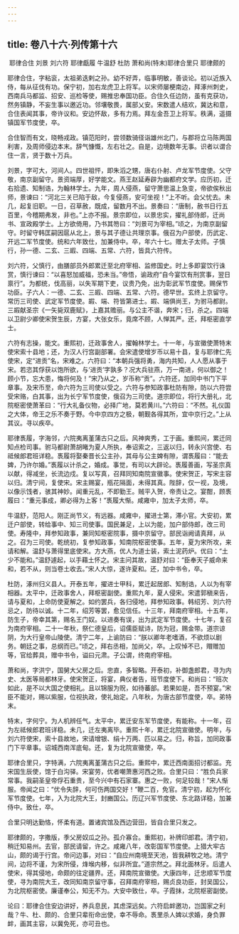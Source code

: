 ```yaml
---
---
---
```

title: 卷八十六·列传第十六
---

 耶律合住 刘景 刘六符 耶律甗履 牛温舒 杜防 萧和尚(特末)耶律合里只 耶律颇的

耶律合住，字粘衮，太祖弟迭剌之孙。幼不好弄，临事明敏，善谈论。初以近族入侍，每从征伐有功。保宁初，加右龙虎卫上将军。以宋师屡梗南边，拜涿州刺史，西南兵马都监、招安、巡检等使，赐推忠奉国功臣。合住久任边防，虽有克获功，然务镇静，不妄生事以邀近功。邻壤敬畏，属部乂安。宋数遣人结欢，冀达和意，合住表闻其事，帝许议和。安边怀敌，多有力焉。拜左金吾卫上将军。秩满，遥摄镇国军节度使，卒。

合住智而有文，晓畅戎政。镇范阳时，尝领数骑径诣雄州北门，与郡将立马陈两国利害，及周师侵边本末。辞气慷慨，左右壮之。自是，边境数年无事。识者以谓合住一言，贤于数十万兵。

刘景，字可大，河间人。四世祖怦，即朱滔之甥，唐右仆射、卢龙军节度使。父守敬，南京副留守。景资端厚，好学能文。燕王赵延寿辟为幽都府文学。应历初，迁右拾遗、知制诰，为翰林学士。九年，周人侵燕，留守萧思温上急变，帝欲俟秋出师，景谏曰：“河北三关已陷于敌，今复侵燕，安可坐视！”上不听。会父忧去。未几，起复旧职。一日，召草赦，既成，留数月不出。景奏曰：“唐制，赦书日行五百里，今稽期弗发，非也。”上亦不报。景宗即位，以景忠实，擢礼部侍郎，迁尚书、宣政殿学士。上方欲倚用，乃书其笏曰：“刘景可为宰相。”顷之，为南京副留守。时留守韩匡嗣因扈从北上，景与其子德让共理京事。俄召为户部使，历武定、开远二军节度使。统和六年致仕，加兼侍中。卒，年六十七。赠太子太师。子慎行，孙一德、二玄、三嘏、四端、五常、六符，皆具六符传。

刘六符，父慎行，由膳部员外郎累迁至北府宰相、监修国史。时上多即宴饮行诛赏，慎行谏曰：“以喜怒加威福，恐未当。”帝悟，谕政府“自今宴饮有刑赏事，翌日禀行”。为都统，伐高丽，以失军期下吏，议贵乃免，出为彰武军节度使。赐保节功臣。子六人：一德、二玄、三嘏、四端、五常、六符。德早世。玄终上京留守。常历三司使、武定军节度使。嘏、端、符皆第进士。嘏、端俱尚王，为驸马都尉。三嘏献圣宗《一矢毙双鹿赋》，上嘉其赡丽。与公主不谐，奔宋；归，杀之。四端以卫尉少卿使宋贺生辰，方宴，大张女乐，竟席不顾，人惮其严。还，拜枢密直学士。

六符有志操，能文。重熙初，迁政事舍人，擢翰林学士。十一年，与宣徽使萧特末使宋索十县地；还，为汉人行宫副部署。会宋遣使增岁币以易十县，复与耶律仁先使宋，定“进贡”名，宋难之。六符曰：“本朝兵强将勇，海内共知，人人愿从事于宋。若恣其俘获以饱所欲，与‘进贡’字孰多？况大兵驻燕，万一南进，何以御之！顾小节，忘大患，悔将何及！”宋乃从之，岁币称“贡”。六符还，加同中书门下平章事。及宋币至，命六符为三司使以受之。六符与参知政事杜防有隙，防以六符尝受宋赂，白其事，出为长宁军节度使，俄召为三司使。道宗即位，将行大册礼，北院枢密使萧革曰：“行大礼备仪物，必择广地，莫若黄川。”六符曰：“不然。礼仪国之大体，帝王之乐不奏于野。今中京四方之极，朝觐各得其所，宜中京行之。”上从其议。寻以疾卒。

耶律褭履，字海邻，六院夷离堇蒲古只之后。风神爽秀，工于画。重熙间，累迁同知点检司事。驸马都尉萧胡睹为夏人所执，奉诏索之，三返以归，转永兴宫使、右祗候郎君班详稳。褭履将娶秦晋长公主孙，其母与公主婢有隙，谓褭履曰：“能去婢，乃许尔婚。”褭履以计杀之，婚成。事觉，有司以大辟论。褭履善画，写圣宗真以献，得减坐，长流边戍。复以写真，召拜同知南院宣徽事。使宋贺正，写宋主容以归。清宁间，复使宋。宋主赐宴，瓶花隔面，未得其真。陛辞，仅一视，及境，以像示饯者，骇其神妙。闻重元乱，不即勤王。贼平入贺，帝责让之。宴酣，顾褭履曰：“重元事成，卿必得为上客！”褭履大惭。咸雍中，加太子太师，卒。

牛温舒，范阳人。刚正尚节义，有远器。咸雍中，擢进士第，滞小官。大安初，累迁户部使，转给事中、知三司使事。国民兼足，上以为能，加户部侍郎，改三司使。寿隆中，拜参知政事，兼同知枢密院事，摄中京留守。部民诣阙请真拜，从之。召为三司使。乾统初，复参知政事，知南院枢密使事。五年，夏为宋所攻，来请和解。温舒与萧得里底使宋。方大燕，优人为道士装，索土泥药炉。优曰：“土少不能和。”温舒遽起，以手藉土怀之。宋主问其故，温舒对曰：“臣奉天子威命来和，若不从，则当卷土收去。”宋人大惊，遂许夏和。还，加中书令，卒。

杜防，涿州归义县人。开泰五年，擢进士甲科，累迁起居郎、知制诰，人以为有宰相器。太平中，迁政事舍人，拜枢密副使。重熙九年，夏人侵宋。宋遣郭稹来告，请与夏和，上命防使夏解之。如约罢兵，各归侵地，拜参知政事。韩绍芳、刘六符忌之，防待以诚。十二年，绍芳等罢，愈见信任。十三年，拜南府宰相。十五年，防生子，帝幸其第，赐名王门奴。以进奏有误，出为武定军节度使。十七年，复召为南府宰相。二十一年秋，祭仁德皇后，诏儒臣赋诗，防为冠，赐金带。道宗谅阴，为大行皇帝山陵使。清宁二年，上谕防曰：“朕以卿年老嗜酒，不欲烦以剧务。朝廷之事，总纲而已。”顷之，拜右丞相，加尚父，卒。上叹悼不已，赗赠加等，官给葬具，赠中书令，谥曰元肃。子公谓，终南府宰相。

萧和尚，字洪宁，国舅大父房之后。忠直，多智略。开泰初，补御盏郎君，寻为内史、太医等局都林牙。使宋贺正，将宴，典仪者告，班节度使下。和尚曰：“班次如此，是不以大国之使相礼。且以锦服为贶，如待蕃部。若果如是，吾不预宴。”宋臣不能对，赐以紫服，位视执政，使礼始定。八年秋，为唐古部节度使，卒。弟特末。

特末，字何宁。为人机辨任气。太平中，累迁安东军节度使，有能称。十一年，召为左祗候郎君班详稳。未几，迁左夷离毕。重熙十年，累迁北院宣徽使。明年，与刘六符使宋，索十县故地，宋请增银、绢十万两、匹以易之。归，称旨，加同政事门下平章事。诏城西南浑底甸。还，复为北院宣徽使，卒。

耶律合里只，字特满，六院夷离堇蒲古只之后。重熙中，累迁西南面招讨都监。充宋国生辰使，馆于白沟驿。宋宴劳，优者嘲萧惠河西之败。合里只曰：“胜负兵家常事。我嗣圣皇帝俘石重贵，至今兴中有石家寨。惠之一败，何足较哉！”宋人惭服。帝闻之曰：“优令失辞，何可伤两国交好！”鞭二百，免官。清宁初，起为怀化军节度使。七年，入为北院大王，封豳国公。历辽兴军节度使、东北路详稳，加兼侍中。致仕，卒。

合里只明达勤恪，怀柔有道。置诸宾馆及西边营田，皆自合里只发之。

耶律颇的，字撒版，季父房奴瓜之孙。孤介寡合。重熙初，补牌印郎君。清宁初，稍迁知易州。去官，部民请留，许之。咸雍八年，改彰国军节度使。上猎大牢古山，颇的谒于行宫。帝问边事，对曰：“自应州南境至天池，皆我耕牧之地。清宁间，边将不谨，为宋所侵，烽堠内移，似非所宜。”道宗然之。拜北面林牙。后遣人使宋，得其侵地，命颇的往定疆界。还，拜南院宣徽使。大康四年，迁忠顺军节度使，寻为南院大王，改同知南京留守事，召拜南府宰相，赐贞良功臣，封吴国公，为北院枢密使。廉谨奉公，知无不为。大安中致仕，卒。子霞抹，北院枢密副使。

论曰：耶律合住安边讲好，养兵息民，其虑深远矣。六符启衅邀功，岂国家之利哉？牛、杜、颇的、合里只辈衔命出使，幸不辱命。褭里杀人婢以求婚，身负罪衅，画其主容，以冀免死，亦可丑也。

